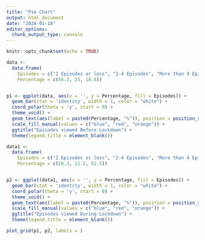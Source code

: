 ```yaml
---
title: "Pie Chart"
output: html_document
date: "2024-01-18"
editor_options: 
  chunk_output_type: console
---
```


```r
knitr::opts_chunk$set(echo = TRUE)
```

```r
data <-
  data.frame(
    Episodes = c("2 Episodes or less", "2-4 Episodes", "More than 4 Episodes"),
    Percentage = c(56.3, 25, 18.8))


p1 <- ggplot(data, aes(x = '', y = Percentage, fill = Episodes)) +
  geom_bar(stat = 'identity', width = 1, color = "white") +
  coord_polar(theta = 'y', start = 0) + 
  theme_void() +
  geom_text(aes(label = paste0(Percentage, "%")), position = position_stack(vjust = .5), color = "white") +
  scale_fill_manual(values = c("blue", "red", "orange")) +
  ggtitle("Episodes viewed Before Lockdown") +
  theme(legend.title = element_blank())
```


```r
data1 <-
  data.frame(
    Episodes = c("2 Episodes or less", "2-4 Episodes", "More than 4 Episodes"),
    Percentage = c(26.3, 21.2, 52.5))


p2 <- ggplot(data1, aes(x = '', y = Percentage, fill = Episodes)) +
  geom_bar(stat = 'identity', width = 1, color = "white") +
  coord_polar(theta = 'y', start = 0) + 
  theme_void() +
  geom_text(aes(label = paste0(Percentage, "%")), position = position_stack(vjust = .5), color = "white") +
  scale_fill_manual(values = c("blue", "red", "orange")) +
  ggtitle("Episodes viewed During Lockdown") +
  theme(legend.title = element_blank())
```


```r
plot_grid(p1, p2, labels = )
```

